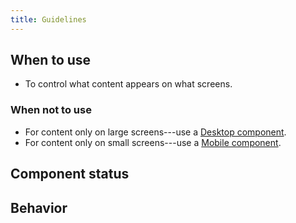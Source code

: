 ```yaml
---
title: Guidelines
---
```



<ReactExample exampleId="Hide-default" />

## When to use

- To control what content appears on what screens.

### When not to use

- For content only on large screens---use a [Desktop component](/components/responsive/desktop/).
- For content only on small screens---use a [Mobile component](/components/responsive/mobile/).

## Component status

<ComponentStatus component="Hide" />

## Behavior

<ResponsiveSimilarContentSnippet />

<ResponsiveDontHideEssentialSnippet />

